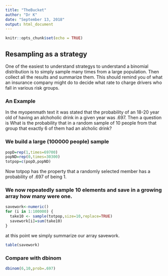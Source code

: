```yaml
---
title: "TheBucket"
author: "Dr K"
date: "September 13, 2018"
output: html_document
---
```


```r
knitr::opts_chunk$set(echo = TRUE)
```

## Resampling as a strategy

One of the easiest to understand strategys to understand a binomial distribution is to simply sample many times from a large population. Then collect all the results and summarize them. This should remind you of what an insurance company might do to decide what rate to charge drivers who fall in various risk groups.   

### An Example  
In the myopenmath text it was stated that the probability of an 18-20 year old of having an alchoholic drink in a given year was .697. Then a question is What is the probability that in a random sample of 10 people from that group that exactly 6 of them had an alcholic drink?

### We build a large (100000 people) sample  

```r
popD=rep(1,times=69700)
popND=rep(0,times=30300)
totpop=c(popD,popND) 
```

Now totpop has the property that a randomly selected member has a probability of .697 of being 1.  

### We now repeatedly sample 10 elements and save in a growing array how many were one.

```r
savework<-numeric()
for (i in 1:100000) {
  take10 <- sample(totpop,size=10,replace=TRUE)
  savework[i]=sum(take10)
}
```
at this point we simply summarize our array savework.

```r
table(savework)
```

### Compare with dbinom  

```r
dbinom(6,10,prob=.697)
```

